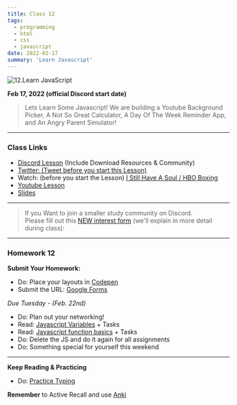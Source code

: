 ```yaml
---
title: Class 12
tags:
  - programming
  - html
  - css
  - javascript
date: 2022-02-17
summary: 'Learn Javascript'
---
```


![12.Learn JavaScript](https://cdn.hashnode.com/res/hashnode/image/upload/v1676627258009/XSl4-F6V7.png?auto=compress)

**Feb 17, 2022 (official Discord start date)**

> Lets Learn Some Javascript! We are building a Youtube Background Picker, A Not So Great Calculator, A Day Of The Week Reminder App, and An Angry Parent Simulator!

<hr />

### Class Links

- [Discord Lesson](https://discord.com/channels/735923219315425401/738891289071714388/943998243044474911) (Include Download Resources & Community)
- [Twitter: (Tweet before you start this Lesson)](https://twitter.com/leonnoel/status/1494439359726043141)
- Watch: (before you start the Lesson) [I Still Have A Soul / HBO Boxing](https://www.youtube.com/watch?v=01CL029k7pU&feature=youtu.be)
- [Youtube Lesson](https://youtu.be/_A20kVsaqIk)
- [Slides](https://slides.com/leonnoel/100devs2-javascript-basics)

<hr />

> If you Want to join a smaller study community on Discord. <br /> Please fill out this [NEW interest form](https://forms.gle/KuTBcouadvaJtUVz6) (we'll explain in more detail during class):

<hr />

### Homework 12

**Submit Your Homework:**

- Do: Place your layouts in [Codepen](https://codepen.io)
- Submit the URL: [Google Forms](https://forms.gle/7r1obfquRuih9BEu7)

_Due Tuesday - (Feb. 22nd)_

- Do: Plan out your networking!
- Read: [Javascript Variables](https://javascript.info/variables) + Tasks
- Read: [Javascript function basics](https://javascript.info/function-basics) + Tasks
- Do: Delete the JS and do it again for all assignments
- Do: Something special for yourself this weekend

<hr />

**Keep Reading & Practicing**

- Do: [Practice Typing](https://www.keybr.com/)

**Remember** to Active Recall and use [Anki](https://apps.ankiweb.net/)
